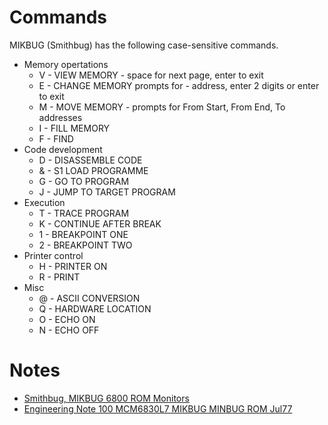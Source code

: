 = Commands =

MIKBUG (Smithbug) has the following case-sensitive commands.

* Memory opertations
** V - VIEW MEMORY - space for next page, enter to exit
** E - CHANGE MEMORY prompts for - address, enter 2 digits or enter to exit
** M - MOVE MEMORY - prompts for From Start, From End, To addresses
** I - FILL MEMORY
** F - FIND 
* Code development
** D - DISASSEMBLE CODE
** & - S1 LOAD PROGRAMME
** G - GO TO PROGRAM
** J - JUMP TO TARGET PROGRAM
* Execution
** T - TRACE PROGRAM
** K - CONTINUE AFTER BREAK
** 1 - BREAKPOINT ONE
** 2 - BREAKPOINT TWO
* Printer control
** H - PRINTER ON
** R - PRINT
* Misc
** @ - ASCII CONVERSION
** Q - HARDWARE LOCATION
** O - ECHO ON
** N - ECHO OFF

= Notes =

* [http://www.retrotechnology.com/restore/smithbug.html Smithbug, MIKBUG 6800 ROM Monitors]
* [https://github.com/douggilliland/Retro-Computers/blob/master/6800/Mikbug/Engineering_Note_100_MCM6830L7_MIKBUG_MINBUG_ROM_Jul77.pdf  Engineering Note 100 MCM6830L7 MIKBUG MINBUG ROM Jul77]

